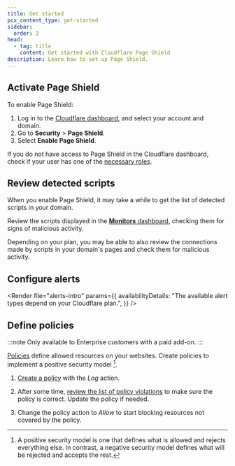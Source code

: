 ```yaml
---
title: Get started
pcx_content_type: get-started
sidebar:
  order: 2
head:
  - tag: title
    content: Get started with Cloudflare Page Shield
description: Learn how to set up Page Shield.
---
```



## Activate Page Shield

To enable Page Shield:

1. Log in to the [Cloudflare dashboard](https://dash.cloudflare.com/), and select your account and domain.
2. Go to **Security** > **Page Shield**.
3. Select **Enable Page Shield**.

If you do not have access to Page Shield in the Cloudflare dashboard, check if your user has one of the [necessary roles](/page-shield/reference/roles-and-permissions/).

## Review detected scripts

When you enable Page Shield, it may take a while to get the list of detected scripts in your domain.

Review the scripts displayed in the [**Monitors** dashboard](/page-shield/detection/monitor-connections-scripts/), checking them for signs of malicious activity.

Depending on your plan, you may be able to also review the connections made by scripts in your domain's pages and check them for malicious activity.

## Configure alerts

<Render
	file="alerts-intro"
	params={{
		availabilityDetails:
			"The available alert types depend on your Cloudflare plan.",
	}}
/>

<Render file="alerts-configure" />

## Define policies

:::note
Only available to Enterprise customers with a paid add-on.
:::

[Policies](/page-shield/policies/) define allowed resources on your websites. Create policies to implement a positive security model [^1].

1. [Create a policy](/page-shield/policies/create-dashboard/) with the _Log_ action.

2. After some time, [review the list of policy violations](/page-shield/policies/violations/) to make sure the policy is correct. Update the policy if needed.

3. Change the policy action to _Allow_ to start blocking resources not covered by the policy.

[^1]: A positive security model is one that defines what is allowed and rejects everything else. In contrast, a negative security model defines what will be rejected and accepts the rest.
